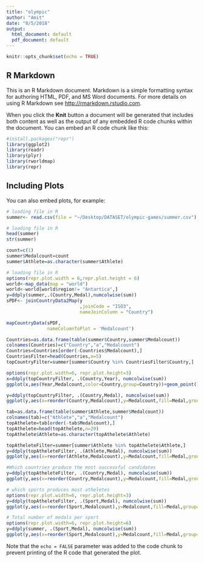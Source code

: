 ```yaml
---
title: "olympic"
author: "Amit"
date: "8/5/2018"
output:
  html_document: default
  pdf_document: default
---
```


```r
knitr::opts_chunk$set(echo = TRUE)
```

## R Markdown

This is an R Markdown document. Markdown is a simple formatting syntax for authoring HTML, PDF, and MS Word documents. For more details on using R Markdown see <http://rmarkdown.rstudio.com>.

When you click the **Knit** button a document will be generated that includes both content as well as the output of any embedded R code chunks within the document. You can embed an R code chunk like this:

```r
#install.packages("repr")
library(ggplot2)
library(readr)
library(plyr)
library(rworldmap)
library(repr)
```

## Including Plots

You can also embed plots, for example:

```r
# loading file in R
summer<- read.csv(file = "~/Desktop/DATASET/olympic-games/summer.csv")
```


```r
# loading file in R
head(summer)
str(summer)

```
```r
count=c(1)
summer$Medalcount=count
summer$Athlete=as.character(summer$Athlete)
```
```r
# loading file in R
options(repr.plot.width = 6,repr.plot.height = 6)
world<-map_data(map = "world")
world<-world[world$region!= "Antartica",]
y=ddply(summer,.(Country,Medal),numcolwise(sum))
sPDF<- joinCountryData2Map(y
                           ,joinCode = "ISO3",
                           nameJoinColumn = "Country")

mapCountryData(sPDF,
               nameColumnToPlot = 'Medalcount')
```
```r
Countries=as.data.frame(table(summer$Country,summer$Medalcount))
colnames(Countries)=c("Country","a","Medalcount")
Countries=Countries[order(-Countries$Medalcount),]
CountriesFilter=head(Countries,n=5)
topCountryFilter=summer[summer$Country %in% CountriesFilter$Country,] 

options(repr.plot.width=6, repr.plot.height=3)
x=ddply(topCountryFilter, .(Country,Year), numcolwise(sum))
ggplot(x,aes(Year,Medalcount,color=Country,group=Country))+geom_point()+geom_line()
```
```r
y=ddply(topCountryFilter, .(Country,Medal), numcolwise(sum))
ggplot(y,aes(x=reorder(Country,Medalcount),y=Medalcount,fill=Medal,group=Medal))+geom_bar(stat='identity')
```
```r
tab=as.data.frame(table(summer$Athlete,summer$Medalcount))
colnames(tab)=c("Athlete","a","Medalcount")
topAthelete=tab[order(-tab$Medalcount),]
topAthelete=head(topAthelete,n=20)
topAthelete$Athlete=as.character(topAthelete$Athlete)

topAtheleteFilter=summer[summer$Athlete %in% topAthelete$Athlete,]   
y=ddply(topAtheleteFilter, .(Athlete,Medal), numcolwise(sum))
ggplot(y,aes(x=reorder(Athlete,Medalcount),y=Medalcount,fill=Medal,group=Medal))+geom_bar(stat='identity') +coord_flip()
```
```r
#Which countries produce the most successful candidates
y=ddply(topAtheleteFilter, .(Country,Medal), numcolwise(sum))
ggplot(y,aes(x=reorder(Country,Medalcount),y=Medalcount,fill=Medal,group=Medal))+geom_bar(stat='identity')
```
```r
# which sports produces most atheletes
options(repr.plot.width=6, repr.plot.height=3)
y=ddply(topAtheleteFilter, .(Sport,Medal), numcolwise(sum))
ggplot(y,aes(x=reorder(Sport,Medalcount),y=Medalcount,fill=Medal,group=Medal))+geom_bar(stat='identity')
```

```r
# Total number of medals per sport
options(repr.plot.width=6, repr.plot.height=6)
y=ddply(summer, .(Sport,Medal), numcolwise(sum))
ggplot(y,aes(x=reorder(Sport,Medalcount),y=Medalcount,fill=Medal,group=Medal))+geom_bar(stat='identity') +coord_flip()
```
Note that the `echo = FALSE` parameter was added to the code chunk to prevent printing of the R code that generated the plot.

